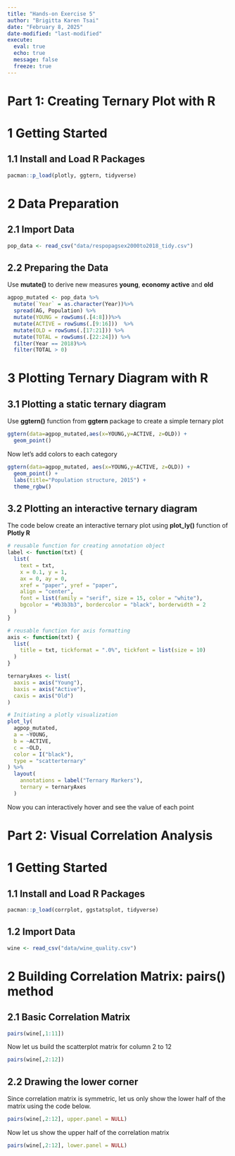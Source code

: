 ```yaml
---
title: "Hands-on Exercise 5"
author: "Brigitta Karen Tsai"
date: "February 8, 2025"
date-modified: "last-modified"
execute: 
  eval: true
  echo: true
  message: false
  freeze: true
---
```


# Part 1: Creating Ternary Plot with R

# 1 Getting Started

## 1.1 Install and Load R Packages

```r
pacman::p_load(plotly, ggtern, tidyverse)
```

# 2 Data Preparation

## 2.1 Import Data

```r
pop_data <- read_csv("data/respopagsex2000to2018_tidy.csv") 
```

## 2.2 Preparing the Data

Use **mutate()** to derive new measures **young**, **economy active** and **old**

```r
agpop_mutated <- pop_data %>%
  mutate(`Year` = as.character(Year))%>%
  spread(AG, Population) %>%
  mutate(YOUNG = rowSums(.[4:8]))%>%
  mutate(ACTIVE = rowSums(.[9:16]))  %>%
  mutate(OLD = rowSums(.[17:21])) %>%
  mutate(TOTAL = rowSums(.[22:24])) %>%
  filter(Year == 2018)%>%
  filter(TOTAL > 0)
```

# 3 Plotting Ternary Diagram with R

## 3.1 Plotting a static ternary diagram

Use **ggtern()** function from **ggtern** package to create a simple ternary plot

```r
ggtern(data=agpop_mutated,aes(x=YOUNG,y=ACTIVE, z=OLD)) +
  geom_point()
```

Now let's add colors to each category

```r
ggtern(data=agpop_mutated, aes(x=YOUNG,y=ACTIVE, z=OLD)) +
  geom_point() +
  labs(title="Population structure, 2015") +
  theme_rgbw()
```

## 3.2 Plotting an interactive ternary diagram

The code below create an interactive ternary plot using **plot_ly()** function of **Plotly R**

```r
# reusable function for creating annotation object
label <- function(txt) {
  list(
    text = txt, 
    x = 0.1, y = 1,
    ax = 0, ay = 0,
    xref = "paper", yref = "paper", 
    align = "center",
    font = list(family = "serif", size = 15, color = "white"),
    bgcolor = "#b3b3b3", bordercolor = "black", borderwidth = 2
  )
}

# reusable function for axis formatting
axis <- function(txt) {
  list(
    title = txt, tickformat = ".0%", tickfont = list(size = 10)
  )
}

ternaryAxes <- list(
  aaxis = axis("Young"), 
  baxis = axis("Active"), 
  caxis = axis("Old")
)

# Initiating a plotly visualization 
plot_ly(
  agpop_mutated, 
  a = ~YOUNG, 
  b = ~ACTIVE, 
  c = ~OLD, 
  color = I("black"), 
  type = "scatterternary"
) %>%
  layout(
    annotations = label("Ternary Markers"), 
    ternary = ternaryAxes
  )
```

Now you can interactively hover and see the value of each point

# Part 2: Visual Correlation Analysis

# 1 Getting Started

## 1.1 Install and Load R Packages

```r
pacman::p_load(corrplot, ggstatsplot, tidyverse)
```

## 1.2 Import Data

```r
wine <- read_csv("data/wine_quality.csv")
```

# 2 Building Correlation Matrix: pairs() method

## 2.1 Basic Correlation Matrix

```r
pairs(wine[,1:11])
```

Now let us build the scatterplot matrix for column 2 to 12

```r
pairs(wine[,2:12])
```

## 2.2 Drawing the lower corner

Since correlation matrix is symmetric, let us only show the lower half of the matrix using the code below.

```r
pairs(wine[,2:12], upper.panel = NULL)
```

Now let us show the upper half of the correlation matrix

```r
pairs(wine[,2:12], lower.panel = NULL)
```
